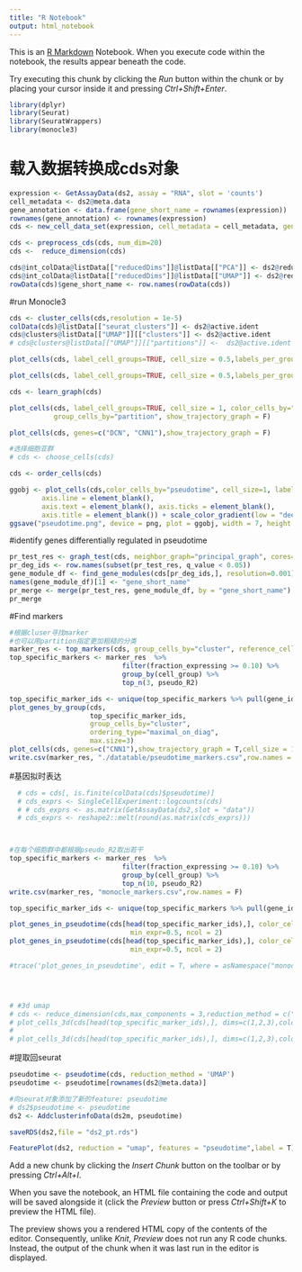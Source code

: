 ```yaml
---
title: "R Notebook"
output: html_notebook
---
```


This is an [R Markdown](http://rmarkdown.rstudio.com) Notebook. When you execute code within the notebook, the results appear beneath the code. 

Try executing this chunk by clicking the *Run* button within the chunk or by placing your cursor inside it and pressing *Ctrl+Shift+Enter*. 

```r
library(dplyr)
library(Seurat)
library(SeuratWrappers)
library(monocle3)
```

# 载入数据转换成cds对象
```r
expression <- GetAssayData(ds2, assay = "RNA", slot = 'counts')
cell_metadata <- ds2@meta.data
gene_annotation <- data.frame(gene_short_name = rownames(expression))
rownames(gene_annotation) <- rownames(expression)
cds <- new_cell_data_set(expression, cell_metadata = cell_metadata, gene_metadata = gene_annotation)

cds <- preprocess_cds(cds, num_dim=20)
cds <-  reduce_dimension(cds)

cds@int_colData@listData[["reducedDims"]]@listData[["PCA"]] <- ds2@reductions[["pca"]]@cell.embeddings
cds@int_colData@listData[["reducedDims"]]@listData[["UMAP"]] <- ds2@reductions[["umap"]]@cell.embeddings
rowData(cds)$gene_short_name <- row.names(rowData(cds))
```
#run Monocle3
```r
cds <- cluster_cells(cds,resolution = 1e-5) 
colData(cds)@listData[["seurat_clusters"]] <- ds2@active.ident
cds@clusters@listData[["UMAP"]][["clusters"]] <- ds2@active.ident
# cds@clusters@listData[["UMAP"]][["partitions"]] <-  ds2@active.ident

plot_cells(cds, label_cell_groups=TRUE, cell_size = 0.5,labels_per_group = 2,label_groups_by_cluster = FALSE, show_trajectory_graph = F,group_label_size = 5)

plot_cells(cds, label_cell_groups=TRUE, cell_size = 0.5,labels_per_group = 2,label_groups_by_cluster = FALSE, color_cells_by="seurat_clusters", show_trajectory_graph = F,group_label_size = 5)

cds <- learn_graph(cds)

plot_cells(cds, label_cell_groups=TRUE, cell_size = 1, color_cells_by="partition", 
           group_cells_by="partition", show_trajectory_graph = F)

plot_cells(cds, genes=c("DCN", "CNN1"),show_trajectory_graph = F)

#选择细胞亚群
# cds <- choose_cells(cds)

cds <- order_cells(cds)

ggobj <- plot_cells(cds,color_cells_by="pseudotime", cell_size=1, label_roots = F, label_leaves = F,show_trajectory_graph = F) + theme(
        axis.line = element_blank(),
        axis.text = element_blank(), axis.ticks = element_blank(),
        axis.title = element_blank()) + scale_color_gradient(low = "deeppink", high =  "#1E90FF") #改一下图例   
ggsave("pseudotime.png", device = png, plot = ggobj, width = 7, height = 6)

```

#identify genes differentially regulated in pseudotime
```r
pr_test_res <- graph_test(cds, neighbor_graph="principal_graph", cores=8)
pr_deg_ids <- row.names(subset(pr_test_res, q_value < 0.05))
gene_module_df <- find_gene_modules(cds[pr_deg_ids,], resolution=0.001)
names(gene_module_df)[1] <- "gene_short_name"
pr_merge <- merge(pr_test_res, gene_module_df, by = "gene_short_name")
pr_merge
```
#Find markers
```r
#根据cluser寻找marker
#也可以用partition指定更加粗糙的分类
marker_res <- top_markers(cds, group_cells_by="cluster", reference_cells=1000, cores=8)
top_specific_markers <- marker_res  %>%
                            filter(fraction_expressing >= 0.10) %>%
                            group_by(cell_group) %>%
                            top_n(3, pseudo_R2)

top_specific_marker_ids <- unique(top_specific_markers %>% pull(gene_id))
plot_genes_by_group(cds,
                    top_specific_marker_ids,
                    group_cells_by="cluster",
                    ordering_type="maximal_on_diag",
                    max.size=3)
plot_cells(cds, genes=c("CNN1"),show_trajectory_graph = T,cell_size = 1)
write.csv(marker_res, "./datatable/pseudotime_markers.csv",row.names = F)
```
#基因拟时表达
```r

  # cds = cds[, is.finite(colData(cds)$pseudotime)]
  # cds_exprs <- SingleCellExperiment::logcounts(cds)
  # # cds_exprs <- as.matrix(GetAssayData(ds2,slot = "data"))
  # cds_exprs <- reshape2::melt(round(as.matrix(cds_exprs)))



#在每个细胞群中都根据pseudo_R2取出若干
top_specific_markers <- marker_res  %>%
                            filter(fraction_expressing >= 0.10) %>%
                            group_by(cell_group) %>%
                            top_n(10, pseudo_R2)
write.csv(marker_res, "monocle_markers.csv",row.names = F)

top_specific_marker_ids <- unique(top_specific_markers %>% pull(gene_id))

plot_genes_in_pseudotime(cds[head(top_specific_marker_ids),], color_cells_by="pseudotime",
                              min_expr=0.5, ncol = 2)
plot_genes_in_pseudotime(cds[head(top_specific_marker_ids),], color_cells_by="seurat_clusters",
                              min_expr=0.5, ncol = 2)

#trace('plot_genes_in_pseudotime', edit = T, where = asNamespace("monocle3"))




# #3d umap
# cds <- reduce_dimension(cds,max_components = 3,reduction_method = c("UMAP"))
# plot_cells_3d(cds[head(top_specific_marker_ids),], dims=c(1,2,3),color_cells_by="seurat_clusters")
# 
# plot_cells_3d(cds[head(top_specific_marker_ids),], dims=c(1,2,3),color_cells_by = "nCount_RNA")
```

#提取回seurat
```r
pseudotime <- pseudotime(cds, reduction_method = 'UMAP')
pseudotime <- pseudotime[rownames(ds2@meta.data)]

#向seurat对象添加了新的feature: pseudotime
# ds2$pseudotime <- pseudotime
ds2 <- AddclusterinfoData(ds2m, pseudotime)

saveRDS(ds2,file = "ds2_pt.rds")

FeaturePlot(ds2, reduction = "umap", features = "pseudotime",label = T)
```


Add a new chunk by clicking the *Insert Chunk* button on the toolbar or by pressing *Ctrl+Alt+I*.

When you save the notebook, an HTML file containing the code and output will be saved alongside it (click the *Preview* button or press *Ctrl+Shift+K* to preview the HTML file).

The preview shows you a rendered HTML copy of the contents of the editor. Consequently, unlike *Knit*, *Preview* does not run any R code chunks. Instead, the output of the chunk when it was last run in the editor is displayed.
